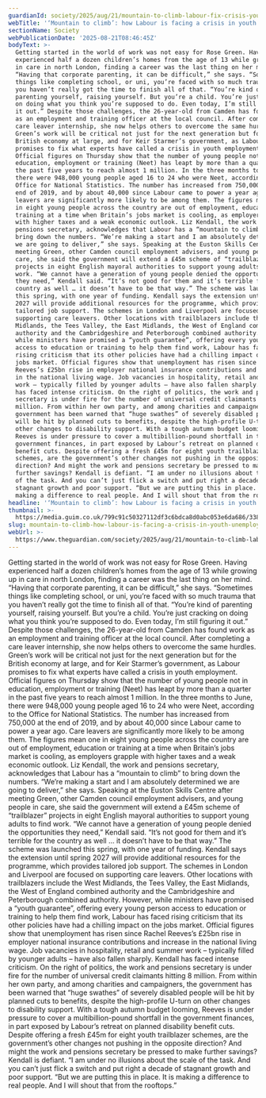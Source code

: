 ```yaml
---
guardianId: society/2025/aug/21/mountain-to-climb-labour-fix-crisis-young-employment
webTitle: '‘Mountain to climb’: how Labour is facing a crisis in youth unemployment'
sectionName: Society
webPublicationDate: '2025-08-21T08:46:45Z'
bodyText: >-
  Getting started in the world of work was not easy for Rose Green. Having
  experienced half a dozen children’s homes from the age of 13 while growing up
  in care in north London, finding a career was the last thing on her mind.
  “Having that corporate parenting, it can be difficult,” she says. “Sometimes
  things like completing school, or uni, you’re faced with so much trauma that
  you haven’t really got the time to finish all of that. “You’re kind of
  parenting yourself, raising yourself. But you’re a child. You’re just cracking
  on doing what you think you’re supposed to do. Even today, I’m still figuring
  it out.” Despite those challenges, the 26-year-old from Camden has found work
  as an employment and training officer at the local council. After completing a
  care leaver internship, she now helps others to overcome the same hurdles.
  Green’s work will be critical not just for the next generation but for the
  British economy at large, and for Keir Starmer’s government, as Labour
  promises to fix what experts have called a crisis in youth employment.
  Official figures on Thursday show that the number of young people not in
  education, employment or training (Neet) has leapt by more than a quarter in
  the past five years to reach almost 1 million. In the three months to June,
  there were 948,000 young people aged 16 to 24 who were Neet, according to the
  Office for National Statistics. The number has increased from 750,000 at the
  end of 2019, and by about 40,000 since Labour came to power a year ago. Care
  leavers are significantly more likely to be among them. The figures mean one
  in eight young people across the country are out of employment, education or
  training at a time when Britain’s jobs market is cooling, as employers grapple
  with higher taxes and a weak economic outlook. Liz Kendall, the work and
  pensions secretary, acknowledges that Labour has a “mountain to climb” to
  bring down the numbers. “We’re making a start and I am absolutely determined
  we are going to deliver,” she says. Speaking at the Euston Skills Centre after
  meeting Green, other Camden council employment advisers, and young people in
  care, she said the government will extend a £45m scheme of “trailblazer”
  projects in eight English mayoral authorities to support young adults to find
  work. “We cannot have a generation of young people denied the opportunities
  they need,” Kendall said. “It’s not good for them and it’s terrible for the
  country as well … it doesn’t have to be that way.” The scheme was launched
  this spring, with one year of funding. Kendall says the extension until spring
  2027 will provide additional resources for the programme, which provides
  tailored job support. The schemes in London and Liverpool are focused on
  supporting care leavers. Other locations with trailblazers include the West
  Midlands, the Tees Valley, the East Midlands, the West of England combined
  authority and the Cambridgeshire and Peterborough combined authority. However,
  while ministers have promised a “youth guarantee”, offering every young person
  access to education or training to help them find work, Labour has faced
  rising criticism that its other policies have had a chilling impact on the
  jobs market. Official figures show that unemployment has risen since Rachel
  Reeves’s £25bn rise in employer national insurance contributions and increase
  in the national living wage. Job vacancies in hospitality, retail and summer
  work – typically filled by younger adults – have also fallen sharply. Kendall
  has faced intense criticism. On the right of politics, the work and pensions
  secretary is under fire for the number of universal credit claimants hitting 8
  million. From within her own party, and among charities and campaigners, the
  government has been warned that “huge swathes” of severely disabled people
  will be hit by planned cuts to benefits, despite the high-profile U-turn on
  other changes to disability support. With a tough autumn budget looming,
  Reeves is under pressure to cover a multibillion-pound shortfall in the
  government finances, in part exposed by Labour’s retreat on planned disability
  benefit cuts. Despite offering a fresh £45m for eight youth trailblazer
  schemes, are the government’s other changes not pushing in the opposite
  direction? And might the work and pensions secretary be pressed to make
  further savings? Kendall is defiant. “I am under no illusions about the scale
  of the task. And you can’t just flick a switch and put right a decade of
  stagnant growth and poor support. “But we are putting this in place. It is
  making a difference to real people. And I will shout that from the rooftops.”
headline: '‘Mountain to climb’: how Labour is facing a crisis in youth unemployment'
thumbnail: >-
  https://media.guim.co.uk/799c91c50327112df3c6bdca8d0abc053e6da686/3384_1796_3829_3063/500.jpg
slug: mountain-to-climb-how-labour-is-facing-a-crisis-in-youth-unemployment
webUrl: >-
  https://www.theguardian.com/society/2025/aug/21/mountain-to-climb-labour-fix-crisis-young-employment
---
```

Getting started in the world of work was not easy for Rose Green. Having experienced half a dozen children’s homes from the age of 13 while growing up in care in north London, finding a career was the last thing on her mind. “Having that corporate parenting, it can be difficult,” she says. “Sometimes things like completing school, or uni, you’re faced with so much trauma that you haven’t really got the time to finish all of that. “You’re kind of parenting yourself, raising yourself. But you’re a child. You’re just cracking on doing what you think you’re supposed to do. Even today, I’m still figuring it out.” Despite those challenges, the 26-year-old from Camden has found work as an employment and training officer at the local council. After completing a care leaver internship, she now helps others to overcome the same hurdles. Green’s work will be critical not just for the next generation but for the British economy at large, and for Keir Starmer’s government, as Labour promises to fix what experts have called a crisis in youth employment. Official figures on Thursday show that the number of young people not in education, employment or training (Neet) has leapt by more than a quarter in the past five years to reach almost 1 million. In the three months to June, there were 948,000 young people aged 16 to 24 who were Neet, according to the Office for National Statistics. The number has increased from 750,000 at the end of 2019, and by about 40,000 since Labour came to power a year ago. Care leavers are significantly more likely to be among them. The figures mean one in eight young people across the country are out of employment, education or training at a time when Britain’s jobs market is cooling, as employers grapple with higher taxes and a weak economic outlook. Liz Kendall, the work and pensions secretary, acknowledges that Labour has a “mountain to climb” to bring down the numbers. “We’re making a start and I am absolutely determined we are going to deliver,” she says. Speaking at the Euston Skills Centre after meeting Green, other Camden council employment advisers, and young people in care, she said the government will extend a £45m scheme of “trailblazer” projects in eight English mayoral authorities to support young adults to find work. “We cannot have a generation of young people denied the opportunities they need,” Kendall said. “It’s not good for them and it’s terrible for the country as well … it doesn’t have to be that way.” The scheme was launched this spring, with one year of funding. Kendall says the extension until spring 2027 will provide additional resources for the programme, which provides tailored job support. The schemes in London and Liverpool are focused on supporting care leavers. Other locations with trailblazers include the West Midlands, the Tees Valley, the East Midlands, the West of England combined authority and the Cambridgeshire and Peterborough combined authority. However, while ministers have promised a “youth guarantee”, offering every young person access to education or training to help them find work, Labour has faced rising criticism that its other policies have had a chilling impact on the jobs market. Official figures show that unemployment has risen since Rachel Reeves’s £25bn rise in employer national insurance contributions and increase in the national living wage. Job vacancies in hospitality, retail and summer work – typically filled by younger adults – have also fallen sharply. Kendall has faced intense criticism. On the right of politics, the work and pensions secretary is under fire for the number of universal credit claimants hitting 8 million. From within her own party, and among charities and campaigners, the government has been warned that “huge swathes” of severely disabled people will be hit by planned cuts to benefits, despite the high-profile U-turn on other changes to disability support. With a tough autumn budget looming, Reeves is under pressure to cover a multibillion-pound shortfall in the government finances, in part exposed by Labour’s retreat on planned disability benefit cuts. Despite offering a fresh £45m for eight youth trailblazer schemes, are the government’s other changes not pushing in the opposite direction? And might the work and pensions secretary be pressed to make further savings? Kendall is defiant. “I am under no illusions about the scale of the task. And you can’t just flick a switch and put right a decade of stagnant growth and poor support. “But we are putting this in place. It is making a difference to real people. And I will shout that from the rooftops.”
